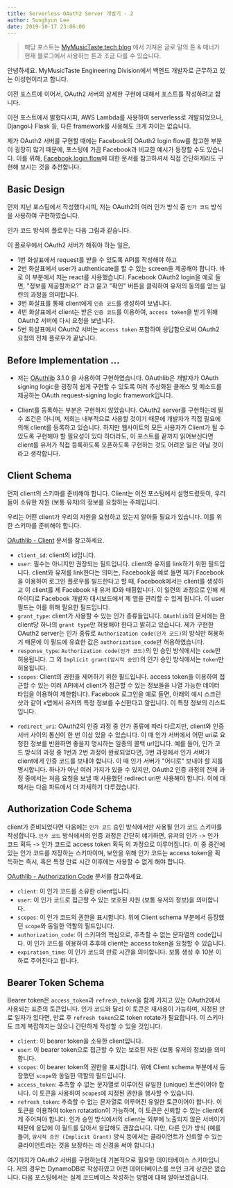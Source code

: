 ```yaml
---
title: Serverless OAuth2 Server 개발기 - 2
author: Sunghyun Lee
date: 2019-10-17 23:06:00
---
```




> 해당 포스트는 [MyMusicTaste tech blog](https://mymusictaste.github.io) 에서 가져온 글로
> 말의 톤 & 매너가 현재 블로그에서 사용하는 톤과 조금 다를 수 있습니다.


안녕하세요. MyMusicTaste Engineering Division에서 백엔드 개발자로 근무하고 있는 이성현이라고 합니다.

이전 포스트에 이어서, OAuth2 서버의 상세한 구현에 대해서 포스트를 작성하려고 합니다.

이전 포스트에서 밝혔다시피, AWS Lambda를 사용하여 serverless로 개발되었으나, Django나 Flask 등, 다른 framework를 사용해도 크게 차이는 없습니다.

제가 OAuth2 서버를 구현할 때에는 Facebook의 OAuth2 login flow를 참고한 부분이 굉장히 많기 때문에, 포스팅에 가끔 Facebook과 비교한 예시가 등장할 수도 있습니다.
이를 위해, [Facebook login flow](https://developers.facebook.com/docs/facebook-login/manually-build-a-login-flow?locale=ko_KR)에 
대한 문서를 참고하셔서 직접 간단하게라도 구현해 보시는 것을 추천합니다.

## Basic Design

먼저 지난 포스팅에서 작성했다시피, 저는 OAuth2의 여러 인가 방식 중 `인가 코드` 방식을 사용하여 구현하였습니다.

인가 코드 방식의 플로우는 다음 그림과 같습니다.

<BlogImage src="posts/oauth2-server-2/simple_authorization_code_flow.png" alt="Authorization Code Grant Types Basic Flow" size="full"></BlogImage>

이 플로우에서 OAuth2 서버가 해줘야 하는 일은,

- 1번 화살표에서 request를 받을 수 있도록 API를 작성해야 하고
- 2번 화살표에서 user가 authenticate를 할 수 있는 screen을 제공해야 합니다. 바로 이 부분에서 저는 react를 사용했습니다. 
Facebook OAuth2 login을 예로 들면, "정보를 제공할까요?" 라고 묻고 "확인" 버튼을 클릭하여 유저의 동의를 얻는 일련의 과정을 의미합니다.
- 3번 화살표를 통해 client에게 `인증 코드`를 생성하여 보냅니다.
- 4번 화살표에서 client는 받은 `인증 코드`를 이용하여, `access token`을 받기 위해 OAuth2 서버에 다시 요청을 보냅니다.
- 5번 화살표에서 OAuth2 서버는 `access token` 포함하여 응답함으로써 OAuth2 요청의 전체 플로우가 끝납니다.

## Before Implementation ...

- 저는 [OAuthlib](https://github.com/oauthlib/oauthlib) 3.1.0 을 사용하여 구현하였습니다. OAuthlib은 개발자가 OAuth signing logic을 
굉장히 쉽게 구현할 수 있도록 여러 추상화된 클래스 및 메소드를 제공하는 OAuth request-signing logic framework입니다.

- Client를 등록하는 부분은 구현하지 않았습니다. OAuth2 server를 구현하는데 필수 조건은 아니며, 저희는 내부적으로 사용할 것이기 때문에 
개발자가 직접 필요에 의해 client를 등록하고 있습니다. 하지만 웹사이트의 모든 사용자가 Client가 될 수 있도록 구현해야 할 필요성이 있다 하더라도, 
이 포스트를 끝까지 읽어보신다면 client를 유저가 직접 등록하도록 오픈하도록 구현하는 것도 어려운 일은 아닐 것이라고 생각합니다.

## Client Schema

먼저 client의 스키마를 준비해야 합니다. Client는 이전 포스팅에서 설명드렸듯이, 우리들이 소유한 자원 (보통 유저)의 정보를 요청하는 주체입니다.

우리는 어떤 client가 우리의 자원을 요청하고 있는지 알아둘 필요가 있습니다. 이를 위한 스키마를 준비해야 합니다.

[OAuthlib - Client](https://oauthlib.readthedocs.io/en/latest/oauth2/server.html#client-or-consumer) 문서를 참고하세요.

- `client_id`: client의 id입니다.
- `user`: 필수는 아니지만 권장되는 필드입니다. client와 유저를 link하기 위한 필드입니다.
client와 유저를 link한다는 의미는, Facebook을 예로 들면 제가 Facebook을 이용하여 로그인 플로우를 빌드한다고 할 때, Facebook에서는 client를 생성하고 이 client를 
제 Facebook 내 유저 ID와 매핑합니다. 이 일련의 과정으로 인해 제 아이디로 Facebook 개발자 대시보드에서 제 앱을 관리할 수 있게 됩니다. 이 user 필드는 이를 위해
필요한 필드입니다.
- `grant_type`: client가 사용할 수 있는 인가 종류들입니다. `OAuthlib`의 문서에는 한 client당 하나의 `grant type`만 허용해야 한다고 밝히고 있습니다.
제가 구현한 OAuth2 server는 인가 종류로 `Authorization code(인가 코드)`의 방식만 허용하기 때문에 이 필드에 유효한 값은 `authorization_code`만 허용하였습니다. 
- `response_type`: `Authorization code(인가 코드)`의 인 승인 방식에서는 `code`만 허용됩니다. 그 외 `Implicit grant(암시적 승인)`의 인가 승인 방식에서는 
`token`만 허용됩니다.
- `scopes`: Client의 권한을 제어하기 위한 필드입니다. access token을 이용하여 접근할 수 있는 여러 API에서 client가 접근할 수 있는 정보들을 나열 가능한 
데이터 타입을 이용하여 제한합니다. Facebook 로그인을 예로 들면, 아래의 예시 스크린샷과 같이 x앱에서 유저의 특정 정보를 수신한다고 알립니다. 이 특정 정보의 리스트입니다.

<BlogImage src="posts/oauth2-server-2/facebook-scopes.jpg" alt="Example Facebook consent screen" size="half"></BlogImage>

- `redirect_uri`: OAuth2의 인증 과정 중 인가 종류에 따라 다르지만, client와 인증 서버 사이의 통신이 한 번 이상 있을 수 있습니다. 이 때 인가 서버에서 
어떤 uri로 요청한 정보를 반환하면 좋을지 명시하는 일종의 콜백 url입니다. 예를 들어, 인가 코드 방식의 과정 중 1번과 2번 과정이 완료되었다면, 3번 과정에서 인가 서버가 
client에게 인증 코드를 보내야 합니다. 이 때 인가 서버가 "어디로" 보내야 할 지를 명시합니다. 하나가 아닌 여러 가지가 있을 수 있지만, OAuth2 인증 과정의 전체 과정 중에서는
처음 요청을 보낼 때 사용했던 redirect uri만 사용해야 합니다. 이에 대해서는 다음 파트에서 더 자세하기 다루겠습니다.

## Authorization Code Schema

client가 준비되었다면 다음에는 `인가 코드` 승인 방식에서만 사용될 인가 코드 스키마를 작성합니다. `인가 코드` 방식에서의 인증 과정은 간단히 얘기하면,
유저의 인가 -> 인가 코드 획득 -> 인가 코드로 access token 획득 의 과정으로 이루어집니다. 이 중 중간에 있는 인가 코드를 저장하는 스키마이며, 보안을 위해 인가 코드는 access token을 획득하는 즉시, 혹은 특정 만료 시간 이후에는
사용할 수 없게 해야 합니다.

[OAuthlib - Authorization Code](https://oauthlib.readthedocs.io/en/latest/oauth2/server.html#authorization-code) 문서를 참고하세요.

- `client`: 이 인가 코드를 소유한 client입니다.
- `user`: 이 인가 코드로 접근할 수 있는 보호된 자원 (보통 유저의 정보)을 의미합니다.
- `scopes`: 이 인가 코드의 권한을 표시합니다. 위에 Client schema 부분에서 등장했던 `scope`와 동일한 역할의 필드입니다.
- `authorization_code`: 이 스키마의 핵심으로, 추측할 수 없는 문자열의 code입니다. 이 인가 코드를 이용하여 추후에 client는 access token을 요청할 수 있습니다.
- `expiration_time`: 이 인가 코드의 만료 시간을 의미합니다. 보통 생성 후 10분 이하로 주어진다고 합니다.

## Bearer Token Schema

Bearer token은 `access_token`과 `refresh_token`을 함께 가지고 있는 OAuth2에서 사용되는 표준의 토큰입니다. 인가 코드와 달리 이 토큰은 재사용이 가능하며,
지정된 만료 일자가 있다면, 만료 후 `refresh token`으로 token rotate가 필요합니다. 이 스키마도 크게 복잡하지는 않으니 간단하게 작성할 수 있을 것입니다.

- `client`: 이 bearer token을 소유한 client입니다.
- `user`: 이 bearer token으로 접근할 수 있는 보호된 자원 (보통 유저의 정보)을 의미합니다.
- `scopes`: 이 bearer token의 권한을 표시합니다. 위에 Client schema 부분에서 등장했던 `scope`와 동일한 역할의 필드입니다.
- `access_token`: 추측할 수 없는 문자열로 이루어진 유일한 (unique) 토큰이어야 합니다. 이 토큰을 사용하여 `scopes`에 지정된 권한을 행사할 수 있습니다.
- `refresh_token`: 추측할 수 없는 문자열로 이루어진 유일한 토큰이어야 합니다. 이 토큰을 이용하여 token rotatation이 가능하며, 이 토큰은 신뢰할 수 있는
client에게 주어져야 합니다. 인가 승인 방식에서의 client는 외부에 노출되지 않은 서버이기 때문에 응답에 이 필드를 담아서 응답해도 괜찮습니다. 다만, 다른 인가 방식
(예를 들어, `암시적 승인 (Implicit Grant)` 방식 등에서는 클라이언트가 신뢰할 수 있는 클라이언트라는 것을 보장하는 데 신경을 써야 합니다.) 

여기까지가 OAuth2 서버를 구현하는데 기본적으로 필요한 데이터베이스 스키마입니다. 저의 경우는 DynamoDB로 작성하였고 어떤 데이터베이스를 쓰던 크게 상관은 없습니다.
다음 포스팅에서는 실제 코드베이스 작성하는 방법에 대해 알아보겠습니다.
